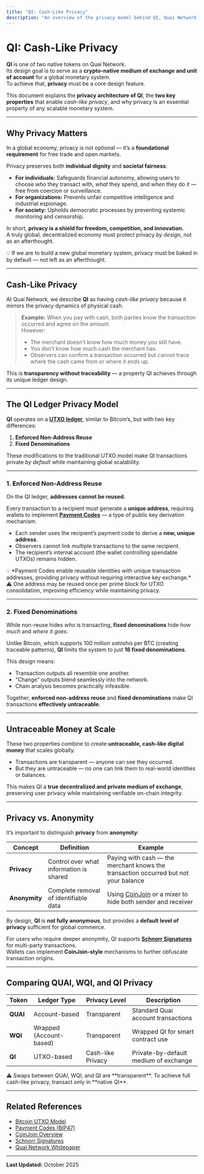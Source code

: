 ```yaml
---
title: "QI: Cash-Like Privacy"
description: "An overview of the privacy model behind QI, Quai Network’s UTXO-based token designed for cash-like privacy and scalability."
---
```



# QI: Cash-Like Privacy

**QI** is one of two native tokens on Quai Network.  
Its design goal is to serve as a **crypto-native medium of exchange and unit of account** for a global monetary system.  
To achieve that, **privacy** must be a core design feature.

This document explains the **privacy architecture of QI**, the **two key properties** that enable *cash-like privacy*, and why privacy is an essential property of any scalable monetary system.

---

## Why Privacy Matters

In a global economy, privacy is not optional — it’s a **foundational requirement** for free trade and open markets.

Privacy preserves both **individual dignity** and **societal fairness**:

- **For individuals:** Safeguards financial autonomy, allowing users to choose *who* they transact with, *what* they spend, and *when* they do it — free from coercion or surveillance.  
- **For organizations:** Prevents unfair competitive intelligence and industrial espionage.  
- **For society:** Upholds democratic processes by preventing systemic monitoring and censorship.  

In short, **privacy is a shield for freedom, competition, and innovation.**  
A truly global, decentralized economy must protect privacy *by design*, not as an afterthought.

<Callout>
💡 If we are to build a new global monetary system, privacy must be baked in by default — not left as an afterthought.
</Callout>

---

## Cash-Like Privacy

At Quai Network, we describe **QI** as having *cash-like privacy* because it mirrors the privacy dynamics of physical cash.

> **Example:** When you pay with cash, both parties know the transaction occurred and agree on the amount.  
> However:
> - The merchant doesn’t know how much money you still have.  
> - You don’t know how much cash the merchant has.  
> - Observers can confirm a transaction occurred but cannot trace where the cash came from or where it ends up.

This is **transparency without traceability** — a property QI achieves through its unique ledger design.

---

## The QI Ledger Privacy Model

**QI** operates on a **[UTXO ledger](https://en.bitcoin.it/wiki/Transaction#Input_and_Output)**, similar to Bitcoin’s, but with two key differences:

1. **Enforced Non-Address Reuse**  
2. **Fixed Denominations**

These modifications to the traditional UTXO model make QI transactions private *by default* while maintaining global scalability.

---

### 1. Enforced Non-Address Reuse

On the QI ledger, **addresses cannot be reused.**

Every transaction to a recipient must generate a **unique address**, requiring wallets to implement **[Payment Codes](https://github.com/bitcoin/bips/blob/master/bip-0047.mediawiki)** — a type of public key derivation mechanism.

- Each sender uses the recipient’s payment code to derive a **new, unique address**.  
- Observers cannot link multiple transactions to the same recipient.  
- The recipient’s internal account (the wallet controlling spendable UTXOs) remains hidden.  

<Callout>
💡 *Payment Codes enable reusable identities with unique transaction addresses, providing privacy without requiring interactive key exchange.*
</Callout>

<Callout type="warning">
⚠️ One address may be reused once per prime block for UTXO consolidation, improving efficiency while maintaining privacy.
</Callout>

---

### 2. Fixed Denominations

While non-reuse hides *who* is transacting, **fixed denominations** hide *how much* and *where it goes*.

Unlike Bitcoin, which supports 100 million *satoshis* per BTC (creating traceable patterns), **QI** limits the system to just **16 fixed denominations**.

This design means:

- Transaction outputs all resemble one another.  
- “Change” outputs blend seamlessly into the network.  
- Chain analysis becomes practically infeasible.  

Together, **enforced non-address reuse** and **fixed denominations** make QI transactions **effectively untraceable**.

---

## Untraceable Money at Scale

These two properties combine to create **untraceable, cash-like digital money** that scales globally.

- Transactions are transparent — anyone can see they occurred.  
- But they are untraceable — no one can link them to real-world identities or balances.

This makes QI a **true decentralized and private medium of exchange**, preserving user privacy while maintaining verifiable on-chain integrity.

---

## Privacy vs. Anonymity

It’s important to distinguish **privacy** from **anonymity**:

| Concept | Definition | Example |
|----------|-------------|----------|
| **Privacy** | Control over what information is shared | Paying with cash — the merchant knows the transaction occurred but not your balance |
| **Anonymity** | Complete removal of identifiable data | Using [CoinJoin](https://en.bitcoin.it/wiki/CoinJoin) or a mixer to hide both sender and receiver |

By design, **QI** is **not fully anonymous**, but provides a **default level of privacy** sufficient for global commerce.

For users who require deeper anonymity, QI supports **[Schnorr Signatures](https://en.wikipedia.org/wiki/Schnorr_signature)** for multi-party transactions.  
Wallets can implement **CoinJoin-style** mechanisms to further obfuscate transaction origins.

---

## Comparing QUAI, WQI, and QI Privacy

| Token | Ledger Type | Privacy Level | Description |
|--------|--------------|----------------|--------------|
| **QUAI** | Account-based | Transparent | Standard Quai account transactions |
| **WQI** | Wrapped (Account-based) | Transparent | Wrapped QI for smart contract use |
| **QI** | UTXO-based | Cash-like Privacy | Private-by-default medium of exchange |

<Callout type="warning">
⚠️ Swaps between QUAI, WQI, and QI are **transparent**.  
To achieve full cash-like privacy, transact only in **native QI**.
</Callout>

---

## Related References

- [Bitcoin UTXO Model](https://en.bitcoin.it/wiki/Transaction#Input_and_Output)  
- [Payment Codes (BIP47)](https://github.com/bitcoin/bips/blob/master/bip-0047.mediawiki)  
- [CoinJoin Overview](https://en.bitcoin.it/wiki/CoinJoin)  
- [Schnorr Signatures](https://en.wikipedia.org/wiki/Schnorr_signature)  
- [Quai Network Whitepaper](https://qu.ai/whitepaper)

---

**Last Updated:** October 2025
